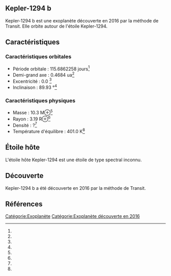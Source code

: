 == Kepler-1294 b ==

{{Infobox Exoplanète
| nom = Kepler-1294 b
| image = 
| légende = 
| étoile = Kepler-1294
| constellation = 
| ascension_droite = 
| déclinaison = 
| distance = ?
| type_spectral = ?
| masse = 10.3 M⊕<ref></ref>
| rayon = 3.19 R⊕<ref></ref>
| densité = ?<ref></ref>
| gravité = ?<ref></ref>
| température = 401.0 K<ref></ref>
| période = 115.6862258 j<ref></ref>
| demi_grand_axe = 0.4684 ua<ref></ref>
| excentricité = 0.0 <ref></ref>
| inclinaison = 89.93 °<ref></ref>
| méthode_découverte = Transit
| date_découverte = 2016
| statut = Confirmée
}}

Kepler-1294 b est une exoplanète découverte en 2016 par la méthode de Transit. Elle orbite autour de l'étoile Kepler-1294.

== Caractéristiques ==

=== Caractéristiques orbitales ===
* Période orbitale : 115.6862258 jours<ref></ref>
* Demi-grand axe : 0.4684 ua<ref></ref>
* Excentricité : 0.0 <ref></ref>
* Inclinaison : 89.93 °<ref></ref>

=== Caractéristiques physiques ===
* Masse : 10.3 M⊕<ref></ref>
* Rayon : 3.19 R⊕<ref></ref>
* Densité : ?<ref></ref>
* Température d'équilibre : 401.0 K<ref></ref>

== Étoile hôte ==

{{Infobox Étoile
| nom = Kepler-1294
| image = 
| légende = 
| constellation = 
| ascension_droite = 
| déclinaison = 
| distance = ?
| type_spectral = ?
| magnitude_absolue = 
| magnitude_apparente = 
| masse = ?<ref></ref>
| rayon = ?<ref></ref>
| température = ?<ref></ref>
| métallicité = ?<ref></ref>
| âge = ?<ref></ref>
}}

L'étoile hôte Kepler-1294 est une étoile de type spectral inconnu.

== Découverte ==

Kepler-1294 b a été découverte en 2016 par la méthode de Transit.

== Références ==
<references />

[[Catégorie:Exoplanète]]
[[Catégorie:Exoplanète découverte en 2016]]
